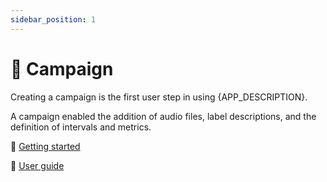 ```yaml
---
sidebar_position: 1
---
```



# 📣 Campaign

Creating a campaign is the first user step in using {APP_DESCRIPTION}.

A campaign enabled the addition of audio files, label descriptions, and the
definition of intervals and metrics.

🏃 [Getting started](./getting-started)

📖 [User guide](./user-guide)
